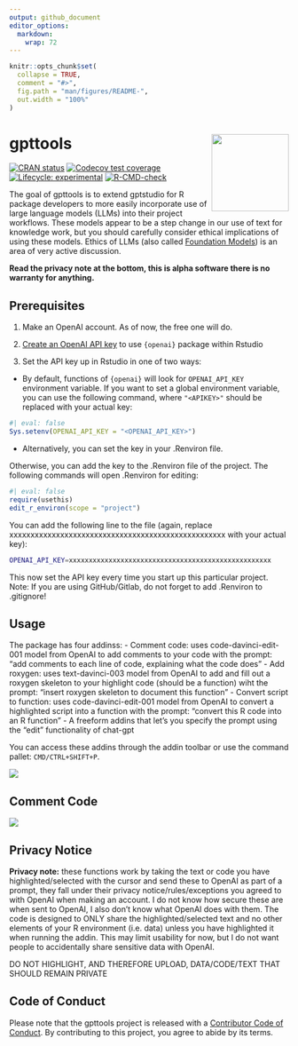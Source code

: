 ```yaml
---
output: github_document
editor_options: 
  markdown: 
    wrap: 72
---
```


<!-- README.md is generated from README.Rmd. Please edit that file -->

```r
knitr::opts_chunk$set(
  collapse = TRUE,
  comment = "#>",
  fig.path = "man/figures/README-",
  out.width = "100%"
)
```

# gpttools <a href="https://jameshwade.github.io/gpttools/"><img src="man/figures/logo.png" align="right" height="139"/></a>

<!-- badges: start -->

[![CRAN
status](https://www.r-pkg.org/badges/version/gpttools)](https://CRAN.R-project.org/package=gpttools)
[![Codecov test
coverage](https://codecov.io/gh/JamesHWade/gpttools/branch/main/graph/badge.svg)](https://app.codecov.io/gh/JamesHWade/gpttools?branch=main)
[![Lifecycle:
experimental](https://img.shields.io/badge/lifecycle-experimental-orange.svg)](https://lifecycle.r-lib.org/articles/stages.html#experimental)
[![R-CMD-check](https://github.com/JamesHWade/gpttools/actions/workflows/R-CMD-check.yaml/badge.svg)](https://github.com/JamesHWade/gpttools/actions/workflows/R-CMD-check.yaml)

<!-- badges: end -->

The goal of gpttools is to extend gptstudio for R package developers to
more easily incorporate use of large language models (LLMs) into their
project workflows. These models appear to be a step change in our use of
text for knowledge work, but you should carefully consider ethical
implications of using these models. Ethics of LLMs (also called
[Foundation Models](https://arxiv.org/abs/2108.07258)) is an area of
very active discussion.

**Read the privacy note at the bottom, this is alpha software there is
no warranty for anything.**

## Prerequisites

1.  Make an OpenAI account. As of now, the free one will do.

2.  [Create an OpenAI API key](https://beta.openai.com/account/api-keys)
    to use `{openai}` package within Rstudio

3.  Set the API key up in Rstudio in one of two ways:

-   By default, functions of `{openai}` will look for `OPENAI_API_KEY`
    environment variable. If you want to set a global environment
    variable, you can use the following command, where `"<APIKEY>"`
    should be replaced with your actual key:

```r
#| eval: false
Sys.setenv(OPENAI_API_KEY = "<OPENAI_API_KEY>")
```

-   Alternatively, you can set the key in your .Renviron file.

Otherwise, you can add the key to the .Renviron file of the project. The
following commands will open .Renviron for editing:

```r
#| eval: false
require(usethis)
edit_r_environ(scope = "project")
```

You can add the following line to the file (again, replace
xxxxxxxxxxxxxxxxxxxxxxxxxxxxxxxxxxxxxxxxxxxxxxxxxxx with your actual
key):

``` bash
OPENAI_API_KEY=xxxxxxxxxxxxxxxxxxxxxxxxxxxxxxxxxxxxxxxxxxxxxxxxxxx
```

This now set the API key every time you start up this particular
project. Note: If you are using GitHub/Gitlab, do not forget to add
.Renviron to .gitignore!

## Usage

The package has four addinss: - Comment code: uses code-davinci-edit-001
model from OpenAI to add comments to your code with the prompt: "add
comments to each line of code, explaining what the code does" - Add
roxygen: uses text-davinci-003 model from OpenAI to add and fill out a
roxygen skeleton to your highlight code (should be a function) wiht the
prompt: "insert roxygen skeleton to document this function" - Convert
script to function: uses code-davinci-edit-001 model from OpenAI to
convert a highlighted script into a function with the prompt: "convert
this R code into an R function" - A freeform addins that let's you
specify the prompt using the "edit" functionality of chat-gpt

You can access these addins through the addin toolbar or use the command
pallet: `CMD/CTRL+SHIFT+P`.

![](man/figures/image-1429395462.png)

## Comment Code

![](https://imgur.com/AGXSzZY)

## Privacy Notice

**Privacy note:** these functions work by taking the text or code you
have highlighted/selected with the cursor and send these to OpenAI as
part of a prompt, they fall under their privacy notice/rules/exceptions
you agreed to with OpenAI when making an account. I do not know how
secure these are when sent to OpenAI, I also don't know what OpenAI does
with them. The code is designed to ONLY share the highlighted/selected
text and no other elements of your R environment (i.e. data) unless you
have highlighted it when running the addin. This may limit usability for
now, but I do not want people to accidentally share sensitive data with
OpenAI.

DO NOT HIGHLIGHT, AND THEREFORE UPLOAD, DATA/CODE/TEXT THAT SHOULD
REMAIN PRIVATE

## Code of Conduct

Please note that the gpttools project is released with a [Contributor
Code of
Conduct](https://jameshwade.github.io/gpttools/CODE_OF_CONDUCT.html). By
contributing to this project, you agree to abide by its terms.
